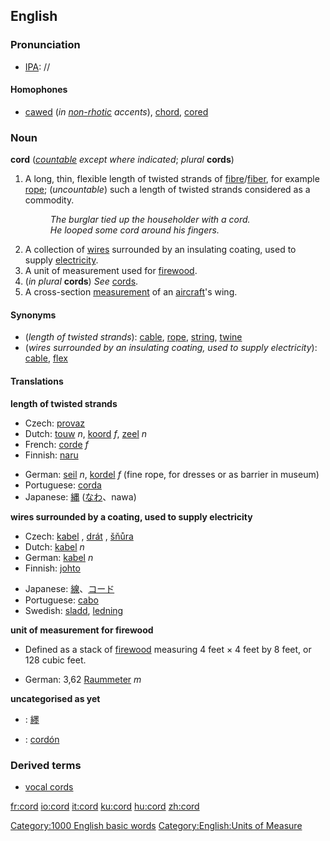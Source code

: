 ==English==

===Pronunciation===
*[[IPA]]: /{{IPAchar|kɔː(r)d}}/

====Homophones====
*[[caw]]ed (''in [[non-rhotic]] accents''), [[chord]], [[core]]d

===Noun===
'''cord''' (''[[countable]] except where indicated''; ''plural'' '''cords''')
#A long, thin, flexible length of twisted strands of [[fibre]]/[[fiber]], for example [[rope]]; (''uncountable'') such a length of twisted strands considered as a commodity.
#:''The burglar tied up the householder with a cord.''
#:''He looped some cord around his fingers.''
#A collection of [[wire]]s surrounded by an insulating coating, used to supply [[electricity]].
#A unit of measurement used for [[firewood]].
#(''in plural'' '''cords''') ''See'' [[cords]].
# A cross-section [[measurement]] of an [[aircraft]]'s wing.
<!--Move this to separate pages for "full cord" and "bush cord"  A full cord, or colloquially "bush cord"--> <!-- at least in Canada --> <!-- of stacked wood is 8 by 4 by 4 feet (39 m&sup3;).-->

====Synonyms====

*(''length of twisted strands''): [[cable]], [[rope]], [[string]], [[twine]]
*(''wires surrounded by an insulating coating, used to supply electricity''): [[cable]], [[flex]]


====Translations====

'''length of twisted strands'''
{{top}}
*Czech: [[provaz]] {{m}}
*Dutch: [[touw]] ''n'', [[koord]] ''f'', [[zeel]] ''n''
*French: [[corde]] ''f''
*Finnish: [[naru]]
{{mid}}
*German: [[seil]] ''n'', [[kordel]] ''f'' (fine rope, for dresses or as barrier in museum)
*Portuguese: [[corda]] {{f}}
*Japanese: [[縄]] ([[なわ]]、nawa)
{{bottom}}


'''wires surrounded by a coating, used to supply electricity'''
{{top}}
*Czech: [[kabel]] {{m}}, [[drát]] {{m}}, [[šňůra]] {{f}}
*Dutch: [[kabel]] ''n''
*German: [[kabel]] ''n''
*Finnish: [[johto]]
{{mid}}
*Japanese: [[線]]、[[コード]]
*Portuguese: [[cabo]] {{m}}
*Swedish: [[sladd]], [[ledning]]
{{bottom}}


'''unit of measurement for firewood'''
* Defined as a stack of [[firewood]] measuring 4 feet × 4 feet by 8 feet, or 128 cubic feet.  
{{top}}
*German: 3,62 [[Raummeter]] ''m''
{{mid}}
{{bottom}}

'''uncategorised as yet'''
{{checktrans}}
*{{ttbc|CJKV Characters}}: [[纆]]
*{{ttbc|Spanish}}: [[cordón]]

===Derived terms===
*[[vocal cords]]

[[Category:1000 English basic words]]
[[Category:English:Units of Measure]]

[[fr:cord]]
[[io:cord]]
[[it:cord]]
[[ku:cord]]
[[hu:cord]]
[[zh:cord]]